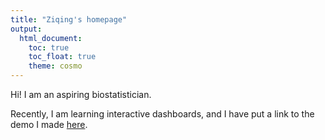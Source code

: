 ```yaml
---
title: "Ziqing's homepage"
output: 
  html_document:
    toc: true
    toc_float: true
    theme: cosmo
---
```


Hi! I am an aspiring biostatistician.  

Recently, I am learning interactive dashboards, and I have put a link to the demo I made [here](https://ziqingwang-00.github.io/dashboard.html). 





